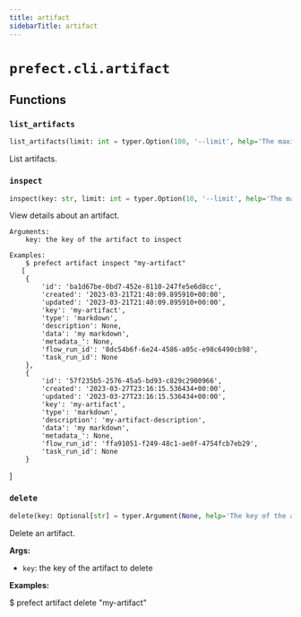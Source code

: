 ```yaml
---
title: artifact
sidebarTitle: artifact
---
```


# `prefect.cli.artifact`

## Functions

### `list_artifacts` <sup><a href="https://github.com/PrefectHQ/prefect/blob/main/src/prefect/cli/artifact.py#L27" target="_blank"><Icon icon="github" style="width: 14px; height: 14px;" /></a></sup>

```python
list_artifacts(limit: int = typer.Option(100, '--limit', help='The maximum number of artifacts to return.'), all: bool = typer.Option(False, '--all', '-a', help='Whether or not to only return the latest version of each artifact.'))
```


List artifacts.


### `inspect` <sup><a href="https://github.com/PrefectHQ/prefect/blob/main/src/prefect/cli/artifact.py#L93" target="_blank"><Icon icon="github" style="width: 14px; height: 14px;" /></a></sup>

```python
inspect(key: str, limit: int = typer.Option(10, '--limit', help='The maximum number of artifacts to return.'), output: Optional[str] = typer.Option(None, '--output', '-o', help='Specify an output format. Currently supports: json'))
```


View details about an artifact.

    Arguments:
        key: the key of the artifact to inspect

    Examples:
        $ prefect artifact inspect "my-artifact"
       [
        {
            'id': 'ba1d67be-0bd7-452e-8110-247fe5e6d8cc',
            'created': '2023-03-21T21:40:09.895910+00:00',
            'updated': '2023-03-21T21:40:09.895910+00:00',
            'key': 'my-artifact',
            'type': 'markdown',
            'description': None,
            'data': 'my markdown',
            'metadata_': None,
            'flow_run_id': '8dc54b6f-6e24-4586-a05c-e98c6490cb98',
            'task_run_id': None
        },
        {
            'id': '57f235b5-2576-45a5-bd93-c829c2900966',
            'created': '2023-03-27T23:16:15.536434+00:00',
            'updated': '2023-03-27T23:16:15.536434+00:00',
            'key': 'my-artifact',
            'type': 'markdown',
            'description': 'my-artifact-description',
            'data': 'my markdown',
            'metadata_': None,
            'flow_run_id': 'ffa91051-f249-48c1-ae0f-4754fcb7eb29',
            'task_run_id': None
        }
]


### `delete` <sup><a href="https://github.com/PrefectHQ/prefect/blob/main/src/prefect/cli/artifact.py#L166" target="_blank"><Icon icon="github" style="width: 14px; height: 14px;" /></a></sup>

```python
delete(key: Optional[str] = typer.Argument(None, help='The key of the artifact to delete.'), artifact_id: Optional[UUID] = typer.Option(None, '--id', help='The ID of the artifact to delete.'))
```


Delete an artifact.

**Args:**
- `key`: the key of the artifact to delete

**Examples:**

$ prefect artifact delete "my-artifact"

